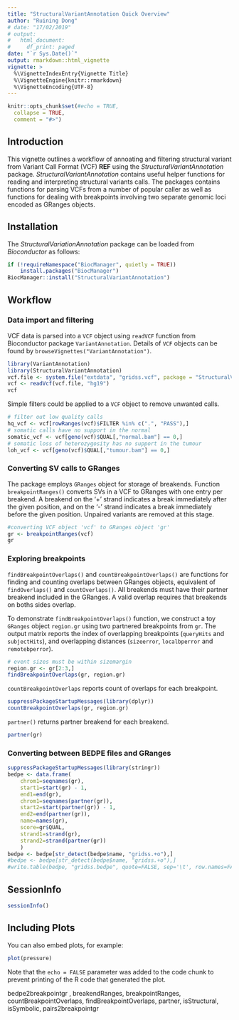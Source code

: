 ```yaml
---
title: "StructuralVariantAnnotation Quick Overview"
author: "Ruining Dong"
# date: "17/02/2019"
# output:
#   html_document:
#     df_print: paged
date: "`r Sys.Date()`"
output: rmarkdown::html_vignette
vignette: >
  %\VignetteIndexEntry{Vignette Title}
  %\VignetteEngine{knitr::rmarkdown}
  %\VignetteEncoding{UTF-8}
---
```


```r
knitr::opts_chunk$set(#echo = TRUE,
  collapse = TRUE,
  comment = "#>")
```

## Introduction
This vignette outlines a workflow of annoating and filtering structural variant from Variant Call Format (VCF) **REF** using the *StructuralVariantAnnotation* package. *StructuralVariantAnnotation* contains useful helper functions for reading and interpreting structural variants calls. The packages contains functions for parsing VCFs from a number of popular caller as well as functions for dealing with breakpoints involving two separate genomic loci encoded as GRanges objects. 

## Installation

The *StructuralVariationAnnotation* package can be loaded from *Bioconductor* as follows:

```r
if (!requireNamespace("BiocManager", quietly = TRUE))
    install.packages("BiocManager")
BiocManager::install("StructuralVariantAnnotation")
```

## Workflow
### Data import and filtering
VCF data is parsed into a `VCF` object using `readVCF` function from Bioconductor package `VariantAnnotation`. Details of `VCF` objects can be found by `browseVignettes("VariantAnnotation")`.
```r
library(VariantAnnotation)
library(StructuralVariantAnnotation)
vcf.file <- system.file("extdata", "gridss.vcf", package = "StructuralVariantAnnotation")
vcf <- readVcf(vcf.file, "hg19")
vcf
```

Simple filters could be applied to a `VCF` object to remove unwanted calls.
```r
# filter out low quality calls
hq_vcf <- vcf[rowRanges(vcf)$FILTER %in% c(".", "PASS"),]
# somatic calls have no support in the normal
somatic_vcf <- vcf[geno(vcf)$QUAL[,"normal.bam"] == 0,]
# somatic loss of heterozygosity has no support in the tumour
loh_vcf <- vcf[geno(vcf)$QUAL[,"tumour.bam"] == 0,]
```

### Converting SV calls to GRanges
The package employs `GRanges` object for storage of breakends. Function `breakpointRanges()` converts SVs in a VCF to GRanges with one entry per breakend. A breakend on the '+' strand indicates a break immediately after the given position, and on the '-' strand indicates a break immediately before the given position. Unpaired variants are removed at this stage.

```r
#converting VCF object 'vcf' to GRanges object 'gr'
gr <- breakpointRanges(vcf)
gr
```


### Exploring breakpoints

`findBreakpointOverlaps()` and `countBreakpointOverlaps()` are functions for finding and counting overlaps between GRanges objects, equivalent of `findOverlaps()` and `countOverlaps()`. All breakends must have their partner breakend included in the GRanges. A valid overlap requires that breakends on boths sides overlap.

<!-- **EXAMPLE HERE FOR GENE OVERLAP** -->
<!-- # ```{r, warning=FALSE, message=FALSE} -->
<!-- # library(dplyr) -->
<!-- # library(plyranges) -->
<!-- # region.gr <- data.frame(seqnames=c('chr12','chr12'),start=c(84350,4886681),end=c(84350,4886681),strand=c('-','+'), vcfID=c('gridss100o','gridss100h'), partner=c('gridss100h','gridss100o')) %>% as_granges() -->
<!-- # region.gr <- setNames(region.gr, c('gridss100o','gridss100h')) -->
<!-- # region.gr -->
<!-- # ``` -->

To demonstrate `findBreakpointOverlaps()` function, we construct a toy `GRanges` object `region.gr` using two partnered breakpoints from `gr`. The output matrix reports the index of overlapping breakpoints (`queryHits` and `subjectHits`), and overlapping distances (`sizeerror`, `localbperror` and `remotebperror`). 
```r
# event sizes must be within sizemargin
region.gr <- gr[2:3,]
findBreakpointOverlaps(gr, region.gr)
```
`countBreakpointOverlaps` reports count of overlaps for each breakpoint.
```r
suppressPackageStartupMessages(library(dplyr))
countBreakpointOverlaps(gr, region.gr)
```

`partner()` returns partner breakend for each breakend.
```r
partner(gr)
```


### Converting between BEDPE files and GRanges
```r
suppressPackageStartupMessages(library(stringr))
bedpe <- data.frame(
    chrom1=seqnames(gr),
    start1=start(gr) - 1,
    end1=end(gr),
    chrom1=seqnames(partner(gr)),
    start2=start(partner(gr)) - 1,
    end2=end(partner(gr)),
    name=names(gr),
    score=gr$QUAL,
    strand1=strand(gr),
    strand2=strand(partner(gr))
    )
bedpe <- bedpe[str_detect(bedpe$name, "gridss.+o"),]
#bedpe <- bedpe[str_detect(bedpe$name, "gridss.+o"),]
#write.table(bedpe, "gridss.bedpe", quote=FALSE, sep='\t', row.names=FALSE, col.names=FALSE)
```



## SessionInfo
```r
sessionInfo()
```
## Including Plots

You can also embed plots, for example:

```r
plot(pressure)
```

Note that the `echo = FALSE` parameter was added to the code chunk to prevent printing of the R code that generated the plot.


bedpe2breakpointgr , breakendRanges, breakpointRanges, countBreakpointOverlaps, findBreakpointOverlaps, partner, isStructural, isSymbolic, pairs2breakpointgr
